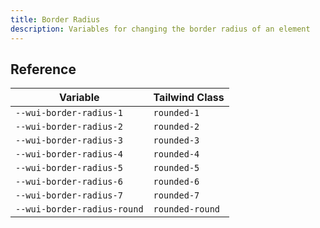 ```yaml
---
title: Border Radius
description: Variables for changing the border radius of an element
---
```


## Reference

| Variable                    | Tailwind Class  |
| --------------------------- | --------------- |
| `--wui-border-radius-1`     | `rounded-1`     |
| `--wui-border-radius-2`     | `rounded-2`     |
| `--wui-border-radius-3`     | `rounded-3`     |
| `--wui-border-radius-4`     | `rounded-4`     |
| `--wui-border-radius-5`     | `rounded-5`     |
| `--wui-border-radius-6`     | `rounded-6`     |
| `--wui-border-radius-7`     | `rounded-7`     |
| `--wui-border-radius-round` | `rounded-round` |
